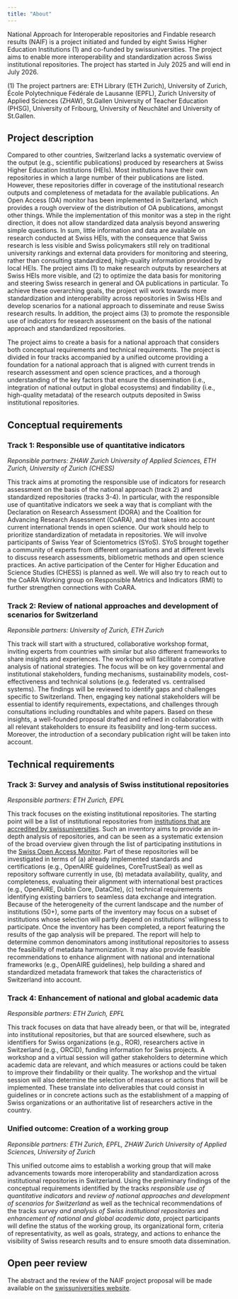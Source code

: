 ```yaml
---
title: "About"
---
```


<!-- ## Plain language description  -->

National Approach for Interoperable repositories and Findable research results (NAIF) is a project initiated and funded by eight Swiss Higher Education Institutions (1) and co-funded by swissuniversities.
The project aims to enable more interoperability and standardization across Swiss institutional repositories.
The project has started in July 2025 and will end in July 2026.

\(1) The project partners are: ETH Library (ETH Zurich), University of Zurich, École Polytechnique Fédérale de Lausanne (EPFL), Zurich University of Applied Sciences (ZHAW), St.Gallen University of Teacher Education (PHSG), University of Fribourg, University of Neuchâtel and University of St.Gallen.

## Project description

Compared to other countries, Switzerland lacks a systematic overview of the output (e.g., scientific publications) produced by researchers at Swiss Higher Education Institutions (HEIs).
Most institutions have their own repositories in which a large number of their publications are listed.
However, these repositories differ in coverage of the institutional research outputs and completeness of metadata for the available publications.
An Open Access (OA) monitor has been implemented in Switzerland, which provides a rough overview of the distribution of OA
publications, amongst other things.
While the implementation of this monitor was a step in the right direction, it does not allow standardized data analysis beyond answering simple questions.
In sum, little information and data are available on research conducted at Swiss HEIs, with the consequence that Swiss research is less visible and Swiss policymakers still rely on traditional university rankings and external data providers for monitoring and steering, rather than consulting standardized, high-quality information provided by local HEIs.
The project aims
(1) to make research outputs by researchers at Swiss HEIs more visible, and
(2) to optimize the data basis for monitoring and steering Swiss research in general and OA publications in particular.
To achieve these overarching goals, the project will work towards more standardization and interoperability across repositories in Swiss HEIs and develop scenarios for a national approach to disseminate and reuse Swiss research results. In addition, the project aims (3) to promote the responsible use of indicators for research assessment on the basis of the national approach and standardized repositories.

The project aims to create a basis for a national approach that considers both conceptual requirements and technical requirements.
The project is divided in four tracks accompanied by a unified outcome providing a foundation for a national approach that is aligned with current trends in research assessment and open science practices, and a thorough understanding of the key factors that ensure the dissemination (i.e., integration of national output in global ecosystems) and findability (i.e., high-quality metadata) of the research outputs deposited in Swiss institutional repositories.

## Conceptual requirements
### Track 1: Responsible use of quantitative indicators
*Reponsible partners: ZHAW Zurich University of Applied Sciences, ETH Zurich, University of Zurich (CHESS)*

This track aims at promoting the responsible use of indicators for research assessment on the basis of the national approach (track 2) and standardized repositories (tracks 3-4).
In particular, with the responsible use of quantitative indicators we seek a way that is compliant with the Declaration on Research Assessment (DORA) and the Coalition for Advancing Research Assessment (CoARA), and that takes into account current international trends in open science. Our work should help to prioritize standardization of metadata in repositories. We will involve participants of Swiss Year of Scientometrics (SYoS). SYoS brought together a community of experts from different organisations and at different levels to discuss research assessments, bibliometric methods and open science practices. An active participation of the Center for Higher Education and Science Studies (CHESS) is planned as well. We will also try to reach out to the CoARA Working group on Responsible Metrics and Indicators (RMI) to further strengthen connections with CoARA.


### Track 2: Review of national approaches and development of scenarios for Switzerland
*Reponsible partners: University of Zurich, ETH Zurich*

This track will start with a structured, collaborative workshop format, inviting experts from countries with similar but also different frameworks to share insights and experiences. The workshop will facilitate a comparative analysis of national strategies. The focus will be on key governmental and institutional stakeholders, funding mechanisms, sustainability models, cost-effectiveness and technical solutions (e.g. federated vs. centralised systems). The findings will be reviewed to identify gaps and challenges specific to Switzerland.
Then, engaging key national stakeholders will be essential to identify requirements, expectations, and challenges through consultations including roundtables and white papers. Based on these insights, a well-founded proposal drafted and refined in collaboration with all relevant stakeholders to ensure its feasibility and long-term success. Moreover, the introduction of a secondary publication right will be taken into account.

## Technical requirements
### Track 3: Survey and analysis of Swiss institutional repositories
*Responsible partners: ETH Zurich, EPFL*

This track focuses on the existing institutional repositories.
The starting point will be a list of institutional repositories from [institutions that are accredited by swissuniversities](https://www.swissuniversities.ch/en/topics/studying/accredited-swiss-higher-education-institutions-1).
Such an inventory aims to provide an in-depth analysis of repositories, and can be seen as a systematic extension of the broad overview given through the
list of participating institutions in the [Swiss Open Access Monitor](https://oamonitor.ch/wiki/participating-institutions-repo-monitor/).
Part of these repositories will be investigated in terms of
(a) already implemented standards and certifications (e.g., OpenAIRE guidelines, CoreTrustSeal) as well as repository software currently in use,
(b) metadata availability, quality, and completeness, evaluating their alignment with international best practices
(e.g., OpenAIRE, Dublin Core, DataCite), 
(c) technical requirements identifying existing barriers to seamless data exchange and integration.
Because of the heterogeneity of the current landscape and the number of institutions (50+), some parts of the inventory may focus on a subset of institutions whose selection will partly depend on institutions' willingness to participate.
Once the inventory has been completed, a report featuring the results of the gap analysis will be prepared.
The report will help to determine common denominators among institutional repositories to assess the feasibility of metadata harmonization.
It may also provide feasible recommendations to enhance alignment with national and international frameworks (e.g., OpenAIRE guidelines), help building a shared and standardized metadata framework that takes the characteristics of Switzerland into account.


### Track 4: Enhancement of national and global academic data
*Responsible partners: ETH Zurich, EPFL*

This track focuses on data that have already been, or that will be, integrated into institutional repositories, but that are sourced elsewhere, such as identifiers for Swiss organizations (e.g., ROR), researchers active in Switzerland (e.g., ORCID), funding information for Swiss projects. A workshop and a virtual session will gather stakeholders to determine which academic data are relevant, and which measures or actions could be taken to improve their findability or their quality.
The workshop and the virtual session will also determine the selection of measures or actions that will be implemented. These translate into deliverables that could consist in guidelines or in concrete actions such as the establishment of a mapping of Swiss organizations or an authoritative list of researchers active in the country.


### Unified outcome: Creation of a working group
*Reponsible partners: ETH Zurich, EPFL, ZHAW Zurich University of Applied Sciences, University of Zurich*

This unified outcome aims to establish a working group that will make advancements towards more interoperability and standardization across institutional repositories in Switzerland.
Using the preliminary findings of the conceptual requirements identified by the tracks *responsible use of quantitative indicators* and *review of national approaches and development of scenarios for Switzerland* as well as the technical recommendations of the tracks *survey and analysis of Swiss institutional repositories* and *enhancement of national and global academic data*, project participants will define the status of the working group, its organizational form, criteria of representativity, as well as goals, strategy, and actions to enhance the visibility of Swiss research results and to ensure smooth data dissemination.


## Open peer review

The abstract and the review of the NAIF project proposal will be made available on the [swissuniversities website](https://www.swissuniversities.ch/en/topics/open-science/open-science-programme). 